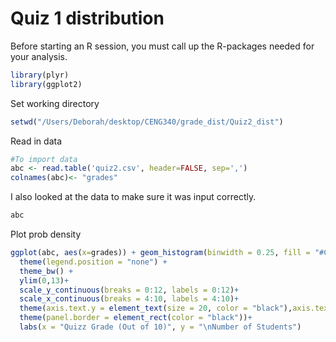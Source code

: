 Quiz 1 distribution
========================================================
Before starting an R session, you must call up the R-packages needed for your analysis.

```r
library(plyr)
library(ggplot2)
```

Set working directory
```r
setwd("/Users/Deborah/desktop/CENG340/grade_dist/Quiz2_dist")

```

Read in data
```r
#To import data
abc <- read.table('quiz2.csv', header=FALSE, sep=',')
colnames(abc)<- "grades"
```

I also looked at the data to make sure it was input correctly.

```r
abc
```

Plot prob density

```r
ggplot(abc, aes(x=grades)) + geom_histogram(binwidth = 0.25, fill = "#CC0000") +
  theme(legend.position = "none") +
  theme_bw() +
  ylim(0,13)+
  scale_y_continuous(breaks = 0:12, labels = 0:12)+
  scale_x_continuous(breaks = 4:10, labels = 4:10)+
  theme(axis.text.y = element_text(size = 20, color = "black"),axis.text.x = element_text(size = 20, color = "black"),axis.title.x = element_text(size=20), axis.title.y = element_text(size = 20)) +
  theme(panel.border = element_rect(color = "black"))+
  labs(x = "Quizz Grade (Out of 10)", y = "\nNumber of Students") 
```

